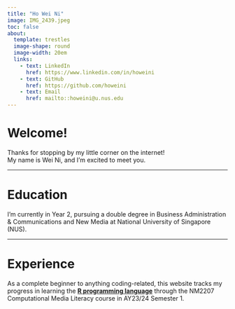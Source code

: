 ```yaml
---
title: "Ho Wei Ni"
image: IMG_2439.jpeg
toc: false
about: 
  template: trestles
  image-shape: round
  image-width: 20em
  links:
    - text: LinkedIn
      href: https://www.linkedin.com/in/howeini
    - text: GitHub
      href: https://github.com/howeini
    - text: Email
      href: mailto::howeini@u.nus.edu
---
```


# **Welcome!**

Thanks for stopping by my little corner on the internet! 
<br>
My name is Wei Ni, and I'm excited to meet you.

<hr>

# **Education**

I'm currently in Year 2, pursuing a double degree in Business Administration & Communications and New Media at National University of Singapore (NUS).

<hr>

# **Experience**

As a complete beginner to anything coding-related, this website tracks my progress in learning the [**R programming language**]{.underline} through the NM2207 Computational Media Literacy course in AY23/24 Semester 1.